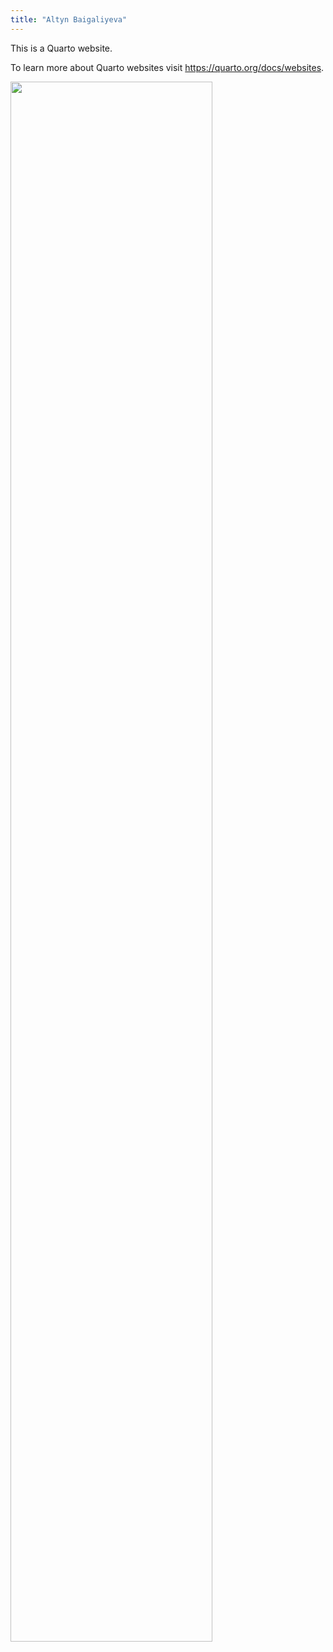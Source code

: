 ```yaml
---
title: "Altyn Baigaliyeva"
---
```


This is a Quarto website.

To learn more about Quarto websites visit <https://quarto.org/docs/websites>.


![](./images/dmitrii-shirnin-XDp60cGpE84-unsplash.jpg){width="80%" fig-align="center"}